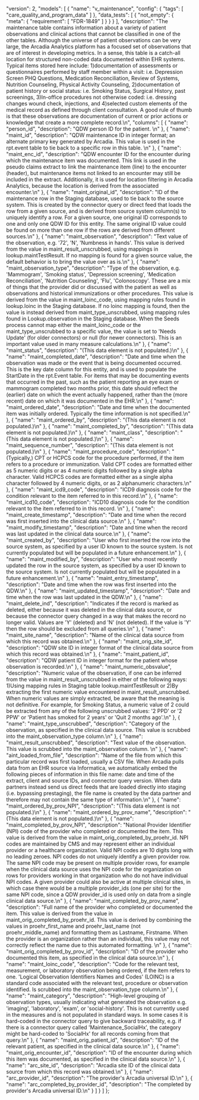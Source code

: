   "version": 2,
  "models": [
    {
      "name": "v_maintenance",
      "config": {
        "tags": [
          "care_quality_and_program_data"
        ]
      },
      "data_tests": [
        {
          "not_empty": {
            "meta": {
              "requirement": [
                "FDR-1849"
              ]
            }
          }
        }
      ],
      "description": "The maintenance table contains information about a variety of patient observations and clinical actions that cannot be classified in one of the other tables. Although the universe of patient observations can be very large, the Arcadia Analytics platform has a focused set of observations that are of interest in developing metrics.   In a sense, this table is a catch-all location for structured non-coded data documented within EHR systems.  Typical items stored here include: 1)documentation of assessments or questionnaires performed by staff member within a visit: i.e. Depression Screen PHQ Questions, Medication Reconciliation, Review of Systems, Nutrition Counseling, Physical Activity Counseling, 2)documentation of patient history or social status: i.e. Smoking Status, Surgical History, past screenings, 3)In-office procedures not otherwise coded: i.e. dressing changes wound check, injections, and 4)selected custom elements of the medical record as defined through client consultation. A good rule of thumb is that these observations are documentation of current or prior actions or knowledge that create a more complete record.\n",
      "columns": [
        {
          "name": "person_id",
          "description": "QDW person ID for the patient. \n"
        },
        {
          "name": "maint_id",
          "description": "QDW maintenance ID in integer format; an alternate primary key generated by Arcadia.  This value is used in the rpt.event table to tie back to a specific row in this table.  \n"
        },
        {
          "name": "maint_enc_id",
          "description": "QDW encounter ID for the encounter during which the maintenance item was documented.   This link is used in the pseudo claims extract to link the maintenance item (line) to the encounter (header), but maintenance items not linked to an encounter may still be included in the extract.   Additionally, it is used for location filtering in Arcadia Analytics, because the location is derived from the associated encounter.\n"
        },
        {
          "name": "maint_original_id",
          "description": "ID of the maintenance row in the Staging database, used to tie back to the source system.  This is created by the connector query or direct feed that loads the row from a given source, and is derived from source system column(s) to uniquely identify a row. For a given source, one original ID corresponds to one and only one QDW ID for this entity.  The same original ID value could be found on more than one row if the rows are derived from different sources.\n"
        },
        {
          "name": "maint_observation",
          "description": "Text value of the observation, e.g. '72', 'N', 'Numbness in hands'.  This value is derived from the value in maint_result_unscrubbed, using mappings in lookup.maintTestResult.  If no mapping is found for a given source value, the default behavior is to bring the value over as is.\n"
        },
        {
          "name": "maint_observation_type",
          "description": "Type of the observation, e.g. 'Mammogram', 'Smoking status', 'Depression screening', 'Medication Reconciliation', 'Nutrition Counseling', 'Flu', 'Colonoscopy'.  These are a mix of things that the provider did or discussed with the patient as well as observations and historical immunizations or other procedures.  This value is derived from the value in maint_loinc_code, using mapping rules found in lookup.loinc in the Staging database.  If no loinc mapping is found, then the value is instead derived from maint_type_unscrubbed, using mapping rules found in Lookup.observation in the Staging database.  When the Seeds process cannot map either the maint_loinc_code or the maint_type_unscrubbed to a specific value, the value is set to 'Needs Update' (for older connectors) or null (for newer connectors).  This is an important value used in many measure calculations.\n"
        },
        {
          "name": "maint_status",
          "description": "(This data element is not populated.)\n"
        },
        {
          "name": "maint_completed_date",
          "description": "Date and time when the observation was made or the event that is being documented occurred.  This is the key date column for this entity, and is used to populate the StartDate in the rpt.Event table.  For items that may be documenting events that occurred in the past, such as the patient reporting an eye exam or mammogram completed two months prior, this date should reflect the (earlier) date on which the event actually happened, rather than the (more recent) date on which it was documented in the EHR.\n"
        },
        {
          "name": "maint_ordered_date",
          "description": "Date and time when the documented item was initially ordered.  Typically the time information is not specified.\n"
        },
        {
          "name": "maint_ordered_by",
          "description": "(This data element is not populated.)\n"
        },
        {
          "name": "maint_completed_by",
          "description": "(This data element is not populated.)\n"
        },
        {
          "name": "maint_class",
          "description": "(This data element is not populated.)\n"
        },
        {
          "name": "maint_sequence_number",
          "description": "(This data element is not populated.)\n"
        },
        {
          "name": "maint_procedure_code",
          "description": "(Typically,) CPT or HCPCS code for the procedure performed, if the item refers to a procedure or immunization.  Valid CPT codes are formatted either as 5 numeric digits or as 4 numeric digits followed by a single alpha character.  Valid HCPCS codes are formatted either as a single alpha character followed by 4 numeric digits, or as 2 alphanumeric characters.\n"
        },
        {
          "name": "maint_icd9_code",
          "description": "ICD9 diagnosis code for the condition relevant to the item referred to in this record.\n"
        },
        {
          "name": "maint_icd10_code",
          "description": "ICD10 diagnosis code for the condition relevant to the item referred to in this record.  \n"
        },
        {
          "name": "maint_create_timestamp",
          "description": "Date and time when the record was first inserted into the clinical data source.\n"
        },
        {
          "name": "maint_modify_timestamp",
          "description": "Date and time when the record was last updated in the clinical data source.\n"
        },
        {
          "name": "maint_created_by",
          "description": "User who first inserted the row into the source system, as specified by a user ID known to the source system.  Is not currently populated but will be populated in a future enhancement.\n"
        },
        {
          "name": "maint_modified_by",
          "description": "User who most recently updated the row in the source system, as specified by a user ID known to the source system.  Is not currently populated but will be populated in a future enhancement.\n"
        },
        {
          "name": "maint_entry_timestamp",
          "description": "Date and time when the row was first inserted into the QDW.\n"
        },
        {
          "name": "maint_updated_timestamp",
          "description": "Date and time when the row was last updated in the QDW.\n"
        },
        {
          "name": "maint_delete_ind",
          "description": "Indicates if the record is marked as deleted, either because it was deleted in the clinical data source, or because the connector query changed in a way that makes the record no longer valid.  Values are 'Y' (deleted) and 'N' (not deleted).  If the value is 'Y' then the row should be excluded from all queries.\n"
        },
        {
          "name": "maint_site_name",
          "description": "Name of the clinical data source from which this record was obtained.\n"
        },
        {
          "name": "maint_orig_site_id",
          "description": "QDW site ID in integer format of the clinical data source from which this record was obtained.\n"
        },
        {
          "name": "maint_patient_id",
          "description": "QDW patient ID in integer format for the patient whose observation is recorded.\n"
        },
        {
          "name": "maint_numeric_obsvalue",
          "description": "Numeric value of the observation, if one can be inferred from the value in maint_result_unscrubbed in either of the following ways:  1)Using mapping rules in Staging table lookup.maintTestResult or 2)By extracting the first numeric value encountered in maint_result_unscrubbed.  When numeric values are simply extracted, be aware that the meaning is not definitive.  For example, for Smoking Status, a numeric value of 2 could be extracted from any of the following unscrubbed values: '2 PPD' or '2 PPW' or 'Patient has smoked for 2 years' or 'Quit 2 months ago'.\n"
        },
        {
          "name": "maint_type_unscrubbed",
          "description": "Category of the observation, as specified in the clinical data source. This value is scrubbed into the maint_observation_type column.\n"
        },
        {
          "name": "maint_result_unscrubbed",
          "description": "Text value of the observation.  This value is scrubbed into the maint_observation column. \n"
        },
        {
          "name": "aint_loaded_from_file",
          "description": "Name of the file from which this particular record was first loaded, usually a CSV file. When Arcadia pulls data from an EHR source via Informatica, we automatically embed the following pieces of information in this file name: date and time of the extract, client and source IDs, and connector query version.  When data partners instead send us direct feeds that are loaded directly into staging (i.e. bypassing prestaging), the file name is created by the data partner and therefore may not contain the same type of information.\n"
        },
        {
          "name": "maint_ordered_by_prov_NPI",
          "description": "(This data element is not populated.)\n"
        },
        {
          "name": "maint_ordered_by_prov_name",
          "description": "(This data element is not populated.)\n"
        },
        {
          "name": "maint_completed_by_prov_NPI",
          "description": "National Provider Identifier (NPI) code of the provider who completed or documented the item.  This value is derived from the value in maint_orig_completed_by_proehr_id.  NPI codes are maintained by CMS and may represent either an individual provider or a healthcare organization.  Valid NPI codes are 10 digits long with no leading zeroes.  NPI codes do not uniquely identify a given provider row.  The same NPI code may be present on multiple provider rows, for example when the clinical data source uses the NPI code for the organization on rows for providers working in that organization who do not have individual NPI codes.  A given provider could also be active at multiple clinical sites, in which case there would be a multiple provider_ids (one per site) for the same NPI code, since a QDW provider_id is used only on data from a single clinical data source.\n"
        },
        {
          "name": "maint_completed_by_prov_name",
          "description": "Full name of the provider who completed or documented the item.  This value is derived from the value in maint_orig_completed_by_proehr_id.  This value is derived by combining the values in proehr_first_name and proehr_last_name (not proehr_middle_name) and formatting them as Lastname, Firstname.  When the provider is an organization rather than an individual, this value may not correctly reflect the name due to this automated formatting. \n"
        },
        {
          "name": "maint_orig_completed_by_prov_id",
          "description": "ID of the provider who documented this item, as specified in the clinical data source.\n"
        },
        {
          "name": "maint_loinc_code",
          "description": "Code for the relevant test, measurement, or laboratory observation being ordered, if the item refers to one.  'Logical Observation Identifiers Names and Codes' (LOINC) is a standard code associated with the relevant test, procedure or observation identified.  Is scrubbed into the maint_observation_type column.\n"
        },
        {
          "name": "maint_category",
          "description": "High-level grouping of observation types, usually indicating what generated the observation e.g. 'imaging', 'laboratory', 'exam', or 'social-history'.  This is not currently used in the measures and is not populated in standard ways.  In some cases it is hard-coded in the connector query to give backward traceability, e.g. if there is a connector query called 'Maintenance_SocialHx', the category might be hard-coded to 'SocialHx' for all records coming from that query.\n"
        },
        {
          "name": "maint_orig_patient_id",
          "description": "ID of the relevant patient, as specified in the clinical data source.\n"
        },
        {
          "name": "maint_orig_encounter_id",
          "description": "ID of the encounter during which this item was documented, as specified in the clinical data source.\n"
        },
        {
          "name": "arc_site_id",
          "description": "Arcadia site ID of the clinical data source from which this record was obtained.\n"
        },
        {
          "name": "arc_provider_id",
          "description": "The provider's Arcadia universal ID.\n"
        },
        {
          "name": "arc_completed_by_provider_id",
          "description": "The completed by provider's Arcadia universal ID.\n"
        }
      ]
    }
  ]
};
